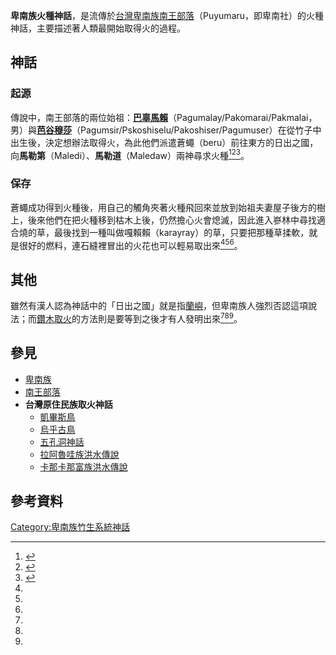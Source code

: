 '''卑南族火種神話'''，是流傳於[[台灣|台灣]][[卑南族|卑南族]][[南王部落|南王部落]]（Puyumaru，即卑南社）的火種神話，主要描述著人類最開始取得火的過程。
==神話==
===起源===
傳說中，南王部落的兩位始祖：'''[[南王部落起源傳說|巴辜馬賴]]'''（Pagumalay/Pakomarai/Pakmalai，男）與'''[[南王部落起源傳說|芭谷穆莎]]'''（Pagumsir/Pskoshiselu/Pakoshiser/Pagumuser）在從竹子中出生後，決定想辦法取得火，為此他們派遣蒼蠅（beru）前往東方的日出之國，向'''馬勒第'''（Maledi）、'''馬勒道'''（Maledaw）兩神尋求火種<ref name="番族慣習調查報告書第五卷排灣族．第二卷">{{cite book|last=|first=|date=2003-10-01|title=番族慣習調查報告書第二卷阿美族、卑南族|url=https://tm.ncl.edu.tw/article?u=022_004_00003743&lang=chn|location=|publisher=中央研究院民族所|page=|isbn=9789576717352|author=臺灣總督府臨時臺灣舊慣調查會|access-date=2021-02-06|archive-date=2021-01-28|archive-url=https://web.archive.org/web/20210128064743/https://tm.ncl.edu.tw/article?u=022_004_00003743&lang=chn}}</ref><ref name="卑南族神話故事集錦">{{cite book|last=|first=|date=1994-06-01|title=卑南族神話故事集錦|url=https://www.govbooks.com.tw/books/10929|location=|publisher=臺東縣政府文化局|page=|isbn=|author=林豪勳 / 陳光榮|access-date=2021-02-06|archive-date=2020-03-17|archive-url=https://web.archive.org/web/20200317232300/https://www.govbooks.com.tw/books/10929|dead-url=no}}</ref><ref name="台灣原住民史-卑南族史篇">{{cite book|last=|first=|date=1998-12-01|title=台灣原住民史-卑南族史篇|url=https://www.books.com.tw/products/0010362281|location=|publisher=國史館台灣文獻館|page=|isbn=9789570231434|author=宋龍生|access-date=2021-02-06|archive-date=2020-07-10|archive-url=https://web.archive.org/web/20200710124248/https://www.books.com.tw/products/0010362281|dead-url=no}}</ref>。
===保存===
蒼蠅成功得到火種後，用自己的觸角夾著火種飛回來並放到始祖夫妻屋子後方的樹上，後來他們在把火種移到枯木上後，仍然擔心火會熄滅，因此進入嵾林中尋找適合燒的草，最後找到一種叫做嘎賴賴（karayray）的草，只要把那種草揉軟，就是很好的燃料，連石縫裡冒出的火花也可以輕易取出來<ref name="番族慣習調查報告書第五卷排灣族．第二卷"/><ref name="卑南族神話故事集錦"/><ref name="台灣原住民史-卑南族史篇"/>。

==其他==
雖然有漢人認為神話中的「日出之國」就是指[[蘭嶼|蘭嶼]]，但卑南族人強烈否認這項說法；而[[鑽木取火|鑽木取火]]的方法則是要等到之後才有人發明出來<ref name="番族慣習調查報告書第五卷排灣族．第二卷"/><ref name="卑南族神話故事集錦"/><ref name="台灣原住民史-卑南族史篇"/>。
==參見==
*[[卑南族|卑南族]]
*[[南王部落|南王部落]]
*'''台灣原住民族取火神話'''
**[[凱畢斯鳥|凱畢斯鳥]]
**[[烏乎古鳥|烏乎古鳥]]
**[[五孔洞神話|五孔洞神話]]
**[[拉阿魯哇族洪水傳說|拉阿魯哇族洪水傳說]]
**[[卡那卡那富族洪水傳說|卡那卡那富族洪水傳說]]
==參考資料==
{{reflist}}

{{卑南族神話}}
[[Category:卑南族竹生系統神話|Category:卑南族竹生系統神話]]
